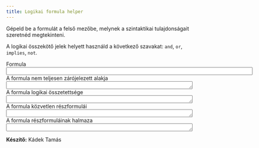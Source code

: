 ```yaml
---
title: Logikai formula helper
---
```


<form>
Gépeld be a formulát a felső mezőbe, melynek a szintaktikai tulajdonságait
szeretnéd megtekinteni.

A logikai összekötő jelek helyett használd a következő szavakat: `and`, `or`,
`implies`, `not`.

<div class="form-group"> <div class="input-group"> <div
class="input-group-addon">Formula</div> <input class="form-control"
onkeyup="getProperties(this.value)" name="input" size="80"/> </div> </div>

<div class="form-group">
<label for="output1">A formula nem teljesen zárójelezett alakja</label>
<textarea readonly class="form-control" cols="60" rows="1" name="output1" id="output1"></textarea>
</div>

<div class="form-group">
<label for="output2">A formula logikai összetettsége</label>
<textarea readonly class="form-control" cols="60" rows="1" name="output2" id="output2"></textarea>
</div>

<div class="form-group">
<label for="output3">A formula közvetlen részformulái</label>
<textarea readonly class="form-control" cols="60" rows="1" name="output3" id="output3"></textarea>
</div>

<div class="form-group">
<label for="output4">A formula részformuláinak halmaza</label>
<textarea readonly class="form-control" cols="60" rows="1" name="output4" id="output4"></textarea>
</div>

<script type="text/javascript" src="logika.js"></script>

**Készítő:** Kádek Tamás
